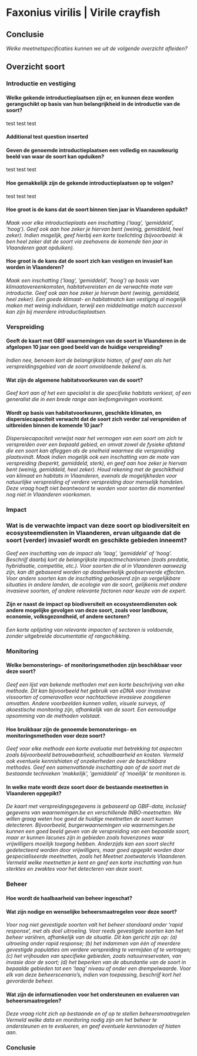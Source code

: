 # Faxonius virilis | Virile crayfish

## Conclusie

*Welke meetnetspecificaties kunnen we uit de volgende overzicht afleiden?*

## Overzicht soort

### Introductie en vestiging

#### Welke gekende introductieplaatsen zijn er, en kunnen deze worden gerangschikt op basis van hun belangrijkheid in de introductie van de soort?

test test test

#### Additional test question inserted

#### Geven de genoemde introductieplaatsen een volledig en nauwkeurig beeld van waar de soort kan opduiken?

test test test

#### Hoe gemakkelijk zijn de gekende introductieplaatsen op te volgen?

test test test 

#### Hoe groot is de kans dat de soort binnen tien jaar in Vlaanderen opduikt?

*Maak voor elke introductieplaats een inschatting ('laag', 'gemiddeld', 'hoog'). Geef ook aan hoe zeker je hiervan bent (weinig, gemiddeld, heel zeker). Indien mogelijk, geef hierbij een korte toelichting (bijvoorbeeld: ik ben heel zeker dat de soort via zeehavens de komende tien jaar in Vlaanderen gaat opduiken).*

#### Hoe groot is de kans dat de soort zich kan vestigen en invasief kan worden in Vlaanderen?

*Maak een inschatting ('laag', 'gemiddeld', 'hoog') op basis van klimaatovereenkomsten, habitatvereisten en de verwachte mate van introductie. Geef ook aan hoe zeker je hiervan bent (weinig, gemiddeld, heel zeker). Een goede klimaat- en habitatmatch kan vestiging al mogelijk maken met weinig individuen, terwijl een middelmatige match succesvol kan zijn bij meerdere introductieplaatsen.
*

### Verspreiding

#### Geeft de kaart met GBIF waarnemingen van de soort in Vlaanderen in de afgelopen 10 jaar een goed beeld van de huidige verspreiding?

*Indien nee, benoem kort de belangrijkste hiaten, of geef aan als het verspreidingsgebied van de soort onvoldoende bekend is.*

#### Wat zijn de algemene habitatvoorkeuren van de soort?

*Geef kort aan of het een specialist is die specifieke habitats verkiest, of een generalist die in een brede range aan leefomgevingen voorkomt.*

#### Wordt op basis van habitatvoorkeuren, geschikte klimaten, en dispersiecapaciteit verwacht dat de soort zich verder zal verspreiden of uitbreiden binnen de komende 10 jaar?

*Dispersiecapaciteit verwijst naar het vermogen van een soort om zich te verspreiden over een bepaald gebied, en omvat zowel de fysieke afstand die een soort kan afleggen als de snelheid waarmee die verspreiding plaatsvindt. Maak indien mogelijk ook een inschatting van de mate van verspreiding (beperkt, gemiddeld, sterk), en geef aan hoe zeker je hiervan bent (weinig, gemiddeld, heel zeker). Houd rekening met de geschiktheid van klimaat en habitats in Vlaanderen, evenals de mogelijkheden voor natuurlijke verspreiding of verdere verspreiding door menselijk handelen. Deze vraag hoeft niet beantwoord te worden voor soorten die momenteel nog niet in Vlaanderen voorkomen.*

### Impact

### Wat is de verwachte impact van deze soort op biodiversiteit en ecosysteemdiensten in Vlaanderen, ervan uitgaande dat de soort (verder) invasief wordt en geschikte gebieden inneemt? 

*Geef een inschatting van de impact als 'laag', 'gemiddeld' of 'hoog'. Beschrijf daarbij kort de belangrijkste impactmechanismen (zoals predatie, hybridisatie, competitie, etc.). Voor soorten die al in Vlaanderen aanwezig zijn, kan dit gebaseerd worden op daadwerkelijk geobserveerde effecten. Voor andere soorten kan de inschatting gebaseerd zijn op vergelijkbare situaties in andere landen, de ecologie van de soort, gelijkenis met andere invasieve soorten, of andere relevante factoren naar keuze van de expert.*

#### Zijn er naast de impact op biodiversiteit en ecosysteemdiensten ook andere mogelijke gevolgen van deze soort, zoals voor landbouw, economie, volksgezondheid, of andere sectoren? 

*Een korte oplijsting van relevante impacten of sectoren is voldoende, zonder uitgebreide documentatie of rangschikking.*

### Monitoring

#### Welke bemonsterings- of monitoringsmethoden zijn beschikbaar voor deze soort? 

*Geef een lijst van bekende methoden met een korte beschrijving van elke methode. Dit kan bijvoorbeeld het gebruik van eDNA voor invasieve vissoorten of cameravallen voor nachtactieve invasieve zoogdieren omvatten. Andere voorbeelden kunnen vallen, visuele surveys, of akoestische monitoring zijn, afhankelijk van de soort. Een eenvoudige opsomming van de methoden volstaat.*

#### Hoe bruikbaar zijn de genoemde bemonsterings- en monitoringsmethoden voor deze soort? 

*Geef voor elke methode een korte evaluatie met betrekking tot aspecten zoals bijvoorbeeld betrouwbaarheid, schaalbaarheid en kosten. Vermeld ook eventuele kennishiaten of onzekerheden over de beschikbare methodes. Geef een samenvattende inschatting aan of de soort met de bestaande technieken 'makkelijk', 'gemiddeld' of 'moeilijk' te monitoren is.*

#### In welke mate wordt deze soort door de bestaande meetnetten in Vlaanderen opgepikt? 

*De kaart met verspreidingsgegevens is gebaseerd op GBIF-data, inclusief gegevens van waarnemingen.be en verschillende INBO-meetnetten. We willen graag weten hoe goed de huidige meetnetten de soort kunnen detecteren. Bijvoorbeeld, burgerwaarnemingen via waarnemingen.be kunnen een goed beeld geven van de verspreiding van een bepaalde soort, maar er kunnen lacunes zijn in gebieden zoals havenzones waar vrijwilligers moeilijk toegang hebben. Anderzijds kan een soort slecht gedetecteerd worden door vrijwilligers, maar goed opgepikt worden door gespecialiseerde meetnetten, zoals het Meetnet zoetwatervis Vlaanderen. Vermeld welke meetnetten je kent en geef een korte inschatting van hun sterktes en zwaktes voor het detecteren van deze soort.*

### Beheer

#### Hoe wordt de haalbaarheid van beheer ingeschat?

#### Wat zijn nodige en wenselijke beheersmaatregelen voor deze soort? 

*Voor nog niet gevestigde soorten valt het beheer standaard onder 'rapid response', met als doel uitroeiing. Voor reeds gevestigde soorten kan het beheer variëren, afhankelijk van de situatie. Dit kan gericht zijn op: (a) uitroeiing onder rapid response; (b) het indammen van één of meerdere gevestigde populaties om verdere verspreiding te vermijden of te vertragen; (c) het vrijhouden van specifieke gebieden, zoals natuurreservaten, van invasie door de soort; (d) het beperken van de abundantie van de soort in bepaalde gebieden tot een ‘laag’ niveau of onder een drempelwaarde. Voor elk van deze beheerscenario's, indien van toepassing, beschrijf kort het gevorderde beheer.*

#### Wat zijn de informatienoden voor het ondersteunen en evalueren van beheersmaatregelen? 

*Deze vraag richt zich op bestaande en of op te stellen beheersmaatregelen Vermeld welke data en monitoring nodig zijn om het beheer te ondersteunen en te evalueren, en geef eventuele kennisnoden of hiaten aan.*

### Conclusie

\newpage
